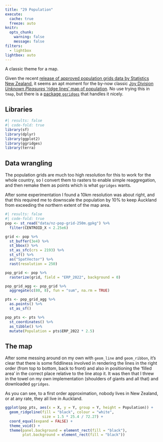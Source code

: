 ```yaml
---
title: "29 Population"
execute: 
  cache: true
  freeze: auto
knitr:
  opts_chunk: 
    warning: false
    message: false
filters:
  - lightbox
lightbox: auto
---
```


A classic theme for a map.

Given the recent [release of approved population grids data by Statistics New Zealand](https://datafinder.stats.govt.nz/data/?q=gridded+population), it seems an apt moment for the by-now classic [Joy Division _Unknown Pleasures_ 'ridge lines' map of population](https://jcheshire.com/featured-maps/population-lines-how-and-why-i-created-it/). No use trying this in `tmap`, but there is a [package `ggridges`](https://wilkelab.org/ggridges/index.html) that handles it nicely.

## Libraries
```r
#| results: false
#| code-fold: true
library(sf)
library(dplyr)
library(ggplot2)
library(ggridges)
library(terra)
```

## Data wrangling
The population grids are much too high resolution for this to work for the whole country, so I convert them to rasters to enable simple reaggregation, and then remake them as points which is what `ggridges` wants.

After some experimentation I found a 10km resolution was about right, and that this required me to downscale the population by 10% to keep Auckland from exceeding the northern extent of the map area.

```r
#| results: false
#| code-fold: true
pop <- st_read("data/nz-pop-grid-250m.gpkg") %>%
  filter(CENTROID_X < 2.25e6)

grid <- pop %>%
  st_buffer(3e4) %>%
  st_bbox() %>%
  st_as_sfc(crs = 2193) %>%
  st_sf() %>%
  as("SpatVector") %>%
  rast(resolution = 250)

pop_grid <- pop %>%
  rasterize(grid, field = "ERP_2022", background = 0)

pop_grid_agg <- pop_grid %>%
  aggregate(c(80, 8), fun = "sum", na.rm = TRUE)

pts <- pop_grid_agg %>%
  as.points() %>%
  st_as_sf()

pop_pts <- pts %>%
  st_coordinates() %>%
  as_tibble() %>%
  mutate(Population = pts$ERP_2022 * 2.5)
```

## The map
After some messing around on my own with `geom_line` and `geom_ribbon`, it's clear that there is some fiddliness involved in rendering the lines in the right order (from top to bottom, back to front) and also in positioning the 'filled area' in the correct place relative to the line atop it. It was then that I threw in the towel on my own implementation (shoulders of giants and all that) and downloaded `ggridges`.

As you can see, to a first order approximation, nobody lives in New Zealand, or at any rate, they all live in Auckland.

```r
ggplot(pop_pts, aes(x = X, y = Y, group = Y, height = Population)) +
  geom_ridgeline(fill = "black", colour = "white", 
                 size = 1.5 * 25.4 / 72.27) +
  coord_equal(expand = FALSE) +
  theme_void() +
  theme(panel.background = element_rect(fill = "black"),
        plot.background = element_rect(fill = "black"))
```
